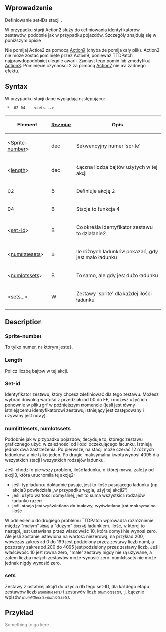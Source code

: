 {{pl/Development/NewGRF/inne strony|en=newgrf-specs.tt-wiki.net/wiki/Action2/Stations|pl=pl/Development/NewGRF/NFO Specs/Action2/Stations}}
<!--{{-}}<br>--><!--{{ambox | text = w trakcie edycji.}}--><!-- -->
== Wprowadzenie ==

Definiowanie set-IDs stacji .

W przypadku stacji Action2 służy do definiowania identyfikatorów zestawów, podobnie jak w przypadku pojazdów. Szczegóły znajdują się w poniższym opisie.

Nie pomijaj Action2 za pomocą [[pl/Development/NewGRF/NFO Specs/Action7|Action9]] (chyba że pomija cały plik). Action2 nie może zostać pominięte przez Action9, ponieważ TTDPatch najprawdopodobniej ulegnie awarii. Zamiast tego pomiń lub zmodyfikuj [[pl/Development/NewGRF/NFO Specs/Action3/Main Page|Action3]]. Pominięcie czynności 2 za pomocą [[pl/Development/NewGRF/NFO Specs/Action7|Action7]] nie ma żadnego efektu.

== Syntax ==

W przypadku stacji dane wyglądają następująco:

 <Sprite-number> * <Length> 02 04 <set-id> <numlittlesets> <numlotssets> <sets...>

{|
!Element!![[pl/Development/NewGRF/NFO Specs/GRFActionsDetailed|Rozmiar]]!!Opis

|-
|<[[#sprite-number|Sprite-number]]>||dec||Sekwencyjny numer 'sprite'

|-
|<[[#length|length]]>||dec||Łączna liczba bajtów użytych w tej akcji

|-
|02||B||Definiuje akcję 2

|-
|04||B||Stacje to funkcja 4

|-
|<[[#set-id|set-id]]>||B||Co określa identyfikator zestawu to działanie2

|-
|<[[#numlittlesets-numlotssets|numlittlesets]]>||B||Ile różnych ładunków pokazać, gdy jest mało ładunku

|-
|<[[#numlittlesets-numlotssets|numlotssets]]>||B||To samo, ale gdy jest dużo ładunku

|-
|<[[#sets|sets]]...>||W||Zestawy 'sprite' dla każdej ilości ładunku
|}

== Description ==

=== Sprite-number ===

To tylko numer, na którym jesteś.

=== Length ===

Policz liczbę bajtów w tej akcji.

=== Set-id ===

Identyfikator zestawu, który chcesz zdefiniować dla tego zestawu. Możesz wybrać dowolną wartość z przedziału od 00 do FF, i możesz użyć ich ponownie w pliku grf w późniejszym momencie (jeśli jest równy istniejącemu identyfikatorowi zestawu, istniejący jest zastępowany i używany jest nowy).

=== numlittlesets, numlotssets ===

Podobnie jak w przypadku pojazdów, decyduje to, którego zestawu graficznego użyć, w zależności od ilości oczekującego ładunku. Istnieją jednak dwa zastrzeżenia. Po pierwsze, na stacji może czekać 12 różnych ładunków, a nie tylko jeden. Po drugie, maksymalna kwota wynosi 4095 dla wszystkich stacji i wszystkich rodzajów ładunku.

Jeśli chodzi o pierwszy problem, ilość ładunku, o której mowa, zależy od akcji3, która uruchomiła tę akcję2:
* jeśli typ ładunku dokładnie pasuje, jest to ilość pasującego ładunku (np. akcja3 powiedziała „w przypadku węgla, użyj tej akcji2”)
* jeśli użyto wartości domyślnej, jest to suma wszystkich rodzajów ładunku razem
* jeśli stacja jest wyświetlana do budowy, wyświetlana jest maksymalna ilość

W odniesieniu do drugiego problemu TTDPatch wprowadza rozróżnienie między "małym" <small>''(little)''</small> a "dużym" <small>''(lots of)''</small> ładunkiem. Ilość, w której to nastąpi, jest ustawiana przez właściwość 10, która domyślnie wynosi zero. Ale jeśli zostanie ustawiona na wartość niezerową, na przykład 200, wówczas zakres od 0 do 199 jest podzielony przez zestawy liczb numl, a pozostały zakres od 200 do 4095 jest podzielony przez zestawy liczb. Jeśli właściwość 10 jest równa zero, "małe" zestawy nigdy nie są używane, a zatem liczba małych zestawów może wynosić zero. numlotssets nie może jednak nigdy wynosić zero.

=== sets ===

Zestawy z ostatniej akcji1 do użycia dla tego set-ID, dla każdego etapu zestawów liczb <small>''(numlittlesets)''</small> i zestawów liczb <small>''(numlotssets)''</small>, tj. Łącznie wpisów <small>''(numlittlesets+numlotssets)''</small>.

== Przykład ==

<span style='color:#808080'>Something to go here</span>